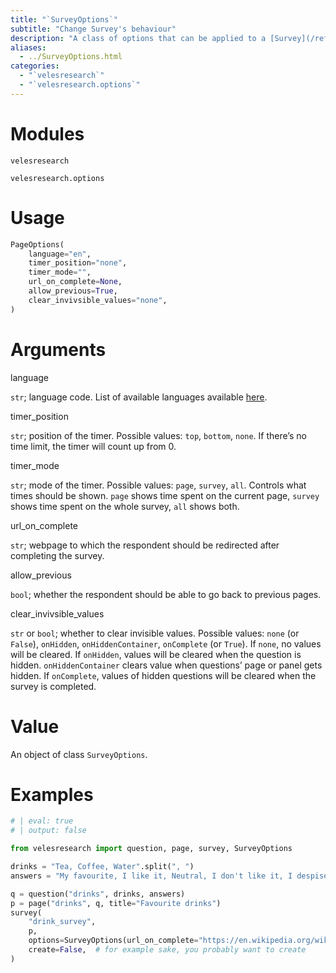 ```yaml
---
title: "`SurveyOptions`"
subtitle: "Change Survey's behaviour"
description: "A class of options that can be applied to a [Survey](/ref/structure/Survey.qmd) object. Main possibilities include setting a language and redirect URL. All currently available options can be found below."
aliases: 
  - ../SurveyOptions.html
categories:
  - "`velesresearch`"
  - "`velesresearch.options`"
---
```

# Modules

`velesresearch`

`velesresearch.options`

# Usage

``` python
PageOptions(
    language="en",
    timer_position="none",
    timer_mode="",
    url_on_complete=None,
    allow_previous=True,
    clear_invivsible_values="none",
)
```


# Arguments

::: arg_name
language
:::
::: arg_desc
`str`; language code. List of available languages available [here](https://github.com/surveyjs/survey-library/tree/master/src/localization).
:::

::: arg_name
timer_position
:::
::: arg_desc
`str`; position of the timer. Possible values: `top`, `bottom`, `none`. If there's no time limit, the timer will count up from 0.
:::

::: arg_name
timer_mode
:::
::: arg_desc
`str`; mode of the timer. Possible values: `page`, `survey`, `all`. Controls what times should be shown. `page` shows time spent on the current page, `survey` shows time spent on the whole survey, `all` shows both.
:::

::: arg_name
url_on_complete
:::
::: arg_desc
`str`; webpage to which the respondent should be redirected after completing the survey.
:::

::: arg_name
allow_previous
:::
::: arg_desc
`bool`; whether the respondent should be able to go back to previous pages.
:::

::: arg_name
clear_invivsible_values
:::
::: arg_desc
`str` or `bool`; whether to clear invisible values. Possible values: `none` (or `False`), `onHidden`, `onHiddenContainer`, `onComplete` (or `True`). If `none`, no values will be cleared. If `onHidden`, values will be cleared when the question is hidden. `onHiddenContainer` clears value when questions' page or panel gets hidden. If `onComplete`, values of hidden questions will be cleared when the survey is completed.
:::

# Value

An object of class `SurveyOptions`.

# Examples

``` python
# | eval: true
# | output: false

from velesresearch import question, page, survey, SurveyOptions

drinks = "Tea, Coffee, Water".split(", ")
answers = "My favourite, I like it, Neutral, I don't like it, I despise it".split(", ")

q = question("drinks", drinks, answers)
p = page("drinks", q, title="Favourite drinks")
survey(
    "drink_survey",
    p,
    options=SurveyOptions(url_on_complete="https://en.wikipedia.org/wiki/Tea"),
    create=False,  # for example sake, you probably want to create
)
```